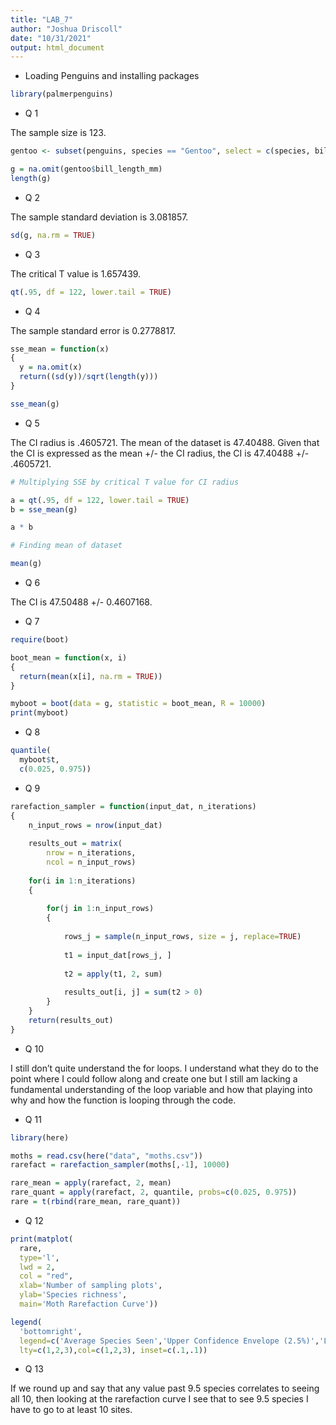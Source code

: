 ```yaml
---
title: "LAB_7"
author: "Joshua Driscoll"
date: "10/31/2021"
output: html_document
---
```


* Loading Penguins and installing packages

```r
library(palmerpenguins)
```

* Q 1

The sample size is 123.

```r

gentoo <- subset(penguins, species == "Gentoo", select = c(species, bill_length_mm))

g = na.omit(gentoo$bill_length_mm)
length(g)

```


* Q 2

The sample standard deviation is 3.081857.

```r

sd(g, na.rm = TRUE)

```

* Q 3

The critical T value is 1.657439.

```r

qt(.95, df = 122, lower.tail = TRUE)

```

* Q 4

The sample standard error is 0.2778817.

```r

sse_mean = function(x)
{
  y = na.omit(x)
  return((sd(y))/sqrt(length(y)))
}

sse_mean(g)

```

* Q 5

The CI radius is .4605721. The mean of the dataset is 47.40488. Given that the CI is expressed as the mean +/- the CI radius, the CI is 47.40488 +/- .4605721.

```r

# Multiplying SSE by critical T value for CI radius

a = qt(.95, df = 122, lower.tail = TRUE)
b = sse_mean(g)

a * b

# Finding mean of dataset

mean(g)

```

* Q 6

The CI is 47.50488 +/- 0.4607168.

* Q 7

```r

require(boot)

boot_mean = function(x, i)
{
  return(mean(x[i], na.rm = TRUE))
}

myboot = boot(data = g, statistic = boot_mean, R = 10000)
print(myboot)

```

* Q 8

```r

quantile(
  myboot$t,
  c(0.025, 0.975))

```


* Q 9

```r

rarefaction_sampler = function(input_dat, n_iterations)
{
    n_input_rows = nrow(input_dat)
    
    results_out = matrix(
        nrow = n_iterations,
        ncol = n_input_rows)
    
    for(i in 1:n_iterations)
    {
    
        for(j in 1:n_input_rows)
        {
            
            rows_j = sample(n_input_rows, size = j, replace=TRUE)
            
            t1 = input_dat[rows_j, ]
            
            t2 = apply(t1, 2, sum)
            
            results_out[i, j] = sum(t2 > 0)
        }
    }
    return(results_out)
}


```

* Q 10

I still don't quite understand the for loops. I understand what they do to the point where I could follow along and create one but I still am lacking a fundamental understanding of the loop variable and how that playing into why and how the function is looping through the code.

* Q 11

```r
library(here)

moths = read.csv(here("data", "moths.csv"))
rarefact = rarefaction_sampler(moths[,-1], 10000)

rare_mean = apply(rarefact, 2, mean)
rare_quant = apply(rarefact, 2, quantile, probs=c(0.025, 0.975))
rare = t(rbind(rare_mean, rare_quant))

```

* Q 12

```r

print(matplot(
  rare,
  type='l',
  lwd = 2,
  col = "red",
  xlab='Number of sampling plots',
  ylab='Species richness',
  main='Moth Rarefaction Curve'))

legend(
  'bottomright',
  legend=c('Average Species Seen','Upper Confidence Envelope (2.5%)','Lower Confidence Envelope (97.5%)'),
  lty=c(1,2,3),col=c(1,2,3), inset=c(.1,.1))

```

* Q 13

If we round up and say that any value past 9.5 species correlates to seeing all 10, then looking at the rarefaction curve I see that to see 9.5 species I have to go to at least 10 sites.

